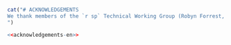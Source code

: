 ```r
cat("# ACKNOWLEDGEMENTS
We thank members of the `r sp` Technical Working Group (Robyn Forrest, Rowan Haigh, Paul Starr, Diedre Finn, Rob Tadey, Bruce Turris, and Brian Mose) for their valuable advice and insights throughout this project. We thank members of the Sclerochronology Laboratory at the Pacifc Biological Station for their processing of `r sp` otoliths.
")
```

```r
<<acknowledgements-en>>
```
